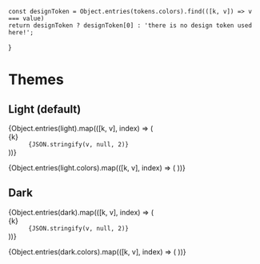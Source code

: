 


<Meta title="Themes/Themes" />

    const designToken = Object.entries(tokens.colors).find(([k, v]) => v === value)
    return designToken ? designToken[0] : 'there is no design token used here!';
}

<TableOfContent />

# Themes

## Light (default)

<dl>
	{Object.entries(light).map(([k, v], index) => (
		<div key={index}>
			<dt>{k}</dt>
			<dd>
				<code>{JSON.stringify(v, null, 2)}</code>
			</dd>
		</div>
	))}
</dl>

<ColorPalette>
    {Object.entries(light.colors).map(([k, v], index) => (
        <ColorItem
          key={index}
          title={k}
          colors={{ [`${getTokenNameByValue(v)}`]: v }}
        />
	))}
</ColorPalette>

## Dark

<dl>
	{Object.entries(dark).map(([k, v], index) => (
		<div key={index}>
			<dt>{k}</dt>
			<dd>
				<code>{JSON.stringify(v, null, 2)}</code>
			</dd>
		</div>
	))}
</dl>

<ColorPalette>
    {Object.entries(dark.colors).map(([k, v], index) => (
        <ColorItem
          key={index}
          title={k}
          colors={{ [`${getTokenNameByValue(v)}`]: v }}
        />
	))}
</ColorPalette>
